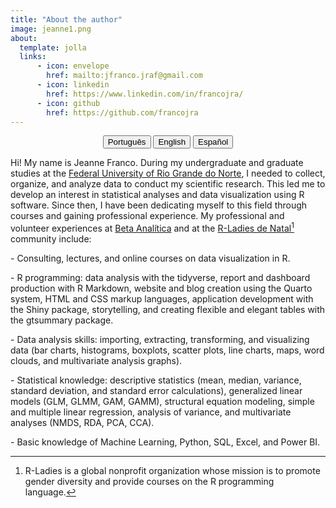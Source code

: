 ---
title: "About the author"
image: jeanne1.png
about:
  template: jolla
  links:
      - icon: envelope
        href: mailto:jfranco.jraf@gmail.com
      - icon: linkedin
        href: https://www.linkedin.com/in/francojra/
      - icon: github
        href: https://github.com/francojra
---

<center>

::: {.btn-group role="group" aria-label="About"}
<a href="about-pt.html"> <button type="button" class="btn btn-primary me-md-2 btn-sm">Português</button></a> <a href="about-en.html"> <button type="button" class="btn btn-primary me-md-2 btn-sm">English</button></a> <a href="about-es.html"><button type="button" class="btn btn-primary me-md-2 btn-sm">Español</button></a>
:::

</center>

Hi! My name is Jeanne Franco. During my undergraduate and graduate studies at the [Federal University of Rio Grande do Norte](https://www.ufrn.br/), I needed to collect, organize, and analyze data to conduct my scientific research. This led me to develop an interest in statistical analyses and data visualization using R software. Since then, I have been dedicating myself to this field through courses and gaining professional experience. My professional and volunteer experiences at [Beta Analítica](https://betaanalitica.com.br/) and at the [R-Ladies de Natal](https://rladies.org/)[^1] community include:

[^1]: R-Ladies is a global nonprofit organization whose mission is to promote gender diversity and provide courses on the R programming language.

\- Consulting, lectures, and online courses on data visualization in R.

\- R programming: data analysis with the tidyverse, report and dashboard production with R Markdown, website and blog creation using the Quarto system, HTML and CSS markup languages, application development with the Shiny package, storytelling, and creating flexible and elegant tables with the gtsummary package.

\- Data analysis skills: importing, extracting, transforming, and visualizing data (bar charts, histograms, boxplots, scatter plots, line charts, maps, word clouds, and multivariate analysis graphs).

\- Statistical knowledge: descriptive statistics (mean, median, variance, standard deviation, and standard error calculations), generalized linear models (GLM, GLMM, GAM, GAMM), structural equation modeling, simple and multiple linear regression, analysis of variance, and multivariate analyses (NMDS, RDA, PCA, CCA).

\- Basic knowledge of Machine Learning, Python, SQL, Excel, and Power BI.
